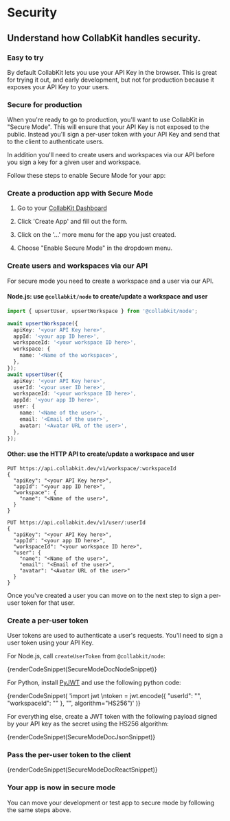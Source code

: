 
# Security

## Understand how CollabKit handles security.

### Easy to try

By default CollabKit lets you use your API Key in the browser. This is great for trying it out, and early development, but not for production because it exposes your API Key to your users.

### Secure for production

When you're ready to go to production, you'll want to use CollabKit in "Secure Mode". This will ensure that your API Key is not exposed to the public. Instead you'll sign a per-user token with your API Key and send that to the client to authenticate users.

In addition you'll need to create users and workspaces via our API before you sign a key for a given user and workspace.

Follow these steps to enable Secure Mode for your app:

<h3 className={docStep}> Create a production app with Secure Mode</h3>

1. Go to your [CollabKit Dashboard](https://app.collabkit.dev/dashboard)

2. Click 'Create App' and fill out the form.

3. Click on the '...' more menu for the app you just created.

4. Choose "Enable Secure Mode" in the dropdown menu.

<h3 className={docStep}>Create users and workspaces via our API</h3>

For secure mode you need to create a workspace and a user via our API.

#### Node.js: use `@collabkit/node` to create/update a workspace and user

```ts
import { upsertUser, upsertWorkspace } from '@collabkit/node';

await upsertWorkspace({
  apiKey: '<your API Key here>',
  appId: '<your app ID here>',
  workspaceId: '<your workspace ID here>',
  workspace: {
    name: '<Name of the workspace>',
  },
});
await upsertUser({
  apiKey: '<your API Key here>',
  userId: '<your user ID here>',
  workspaceId: '<your workspace ID here>',
  appId: '<your app ID here>',
  user: {
    name: '<Name of the user>',
    email: '<Email of the user>',
    avatar: '<Avatar URL of the user>',
  },
});
```

#### Other: use the HTTP API to create/update a workspace and user

```
PUT https://api.collabkit.dev/v1/workspace/:workspaceId
{
  "apiKey": "<your API Key here>",
  "appId": "<your app ID here>",
  "workspace": {
    "name": "<Name of the user>",
  }
}

PUT https://api.collabkit.dev/v1/user/:userId
{
  "apiKey": "<your API Key here>",
  "appId": "<your app ID here>",
  "workspaceId": "<your workspace ID here>",
  "user": {
    "name": "<Name of the user>",
    "email": "<Email of the user>",
    "avatar": "<Avatar URL of the user>"
  }
}
```

Once you've created a user you can move on to the next step to sign a per-user token for that user.

<h3 className={docStep}> Create a per-user token</h3>

User tokens are used to authenticate a user's requests. You'll need to sign a user token using your API Key.

For Node.js, call `createUserToken` from `@collabkit/node`:

{renderCodeSnippet(SecureModeDocNodeSnippet)}

For Python, install [PyJWT](https://pyjwt.readthedocs.io/en/stable/index.html) and use the following python code:

{renderCodeSnippet(
'import jwt \ntoken = jwt.encode({ "userId": "<your user ID here>", "workspaceId": "<your workspaceId here>" }, "<your apiKey here>", algorithm="HS256")'
)}

For everything else, create a JWT token with the following payload signed by your API key as the secret using the HS256 algorithm:

{renderCodeSnippet(SecureModeDocJsonSnippet)}

<h3 className={docStep}>Pass the per-user token to the client</h3>

{renderCodeSnippet(SecureModeDocReactSnippet)}

<h3 className={docStep}>Your app is now in secure mode</h3>

You can move your development or test app to secure mode by following the same steps above.
